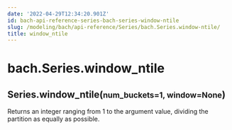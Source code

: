 ```yaml
---
date: '2022-04-29T12:34:20.901Z'
id: bach-api-reference-series-bach-series-window-ntile
slug: /modeling/bach/api-reference/Series/bach.Series.window-ntile/
title: window_ntile
---
```


# bach.Series.window_ntile

<div class="method">
<h2 class="signature-class"><span class="additional-name">Series.</span><span class="name">window_ntile(</span><small class="parameter-list"><span class="parameter" id="num_buckets">num_buckets=1</span>, <span class="parameter" id="window">window=None</span></small>)</h2>


<div class="content">

Returns an integer ranging from 1 to the argument value,
dividing the partition as equally as possible.


</div>

</div>
